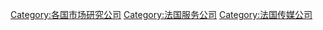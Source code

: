 [[Category:各国市场研究公司|Category:各国市场研究公司]]
[[Category:法国服务公司|Category:法国服务公司]]
[[Category:法国传媒公司|Category:法国传媒公司]]